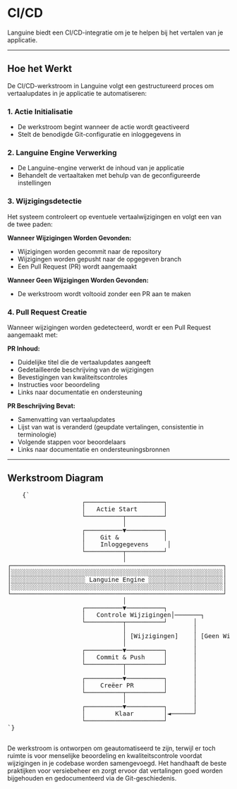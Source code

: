 # CI/CD

Languine biedt een CI/CD-integratie om je te helpen bij het vertalen van je applicatie.

---

## Hoe het Werkt

De CI/CD-werkstroom in Languine volgt een gestructureerd proces om vertaalupdates in je applicatie te automatiseren:

### 1. Actie Initialisatie
- De werkstroom begint wanneer de actie wordt geactiveerd
- Stelt de benodigde Git-configuratie en inloggegevens in

### 2. Languine Engine Verwerking
- De Languine-engine verwerkt de inhoud van je applicatie
- Behandelt de vertaaltaken met behulp van de geconfigureerde instellingen

### 3. Wijzigingsdetectie
Het systeem controleert op eventuele vertaalwijzigingen en volgt een van de twee paden:

**Wanneer Wijzigingen Worden Gevonden:**
- Wijzigingen worden gecommit naar de repository
- Wijzigingen worden gepusht naar de opgegeven branch
- Een Pull Request (PR) wordt aangemaakt

**Wanneer Geen Wijzigingen Worden Gevonden:**
- De werkstroom wordt voltooid zonder een PR aan te maken

### 4. Pull Request Creatie
Wanneer wijzigingen worden gedetecteerd, wordt er een Pull Request aangemaakt met:

**PR Inhoud:**
- Duidelijke titel die de vertaalupdates aangeeft
- Gedetailleerde beschrijving van de wijzigingen
- Bevestigingen van kwaliteitscontroles
- Instructies voor beoordeling
- Links naar documentatie en ondersteuning

**PR Beschrijving Bevat:**
- Samenvatting van vertaalupdates
- Lijst van wat is veranderd (geupdate vertalingen, consistentie in terminologie)
- Volgende stappen voor beoordelaars
- Links naar documentatie en ondersteuningsbronnen

---

## Werkstroom Diagram

<div className="flex flex-col items-center justify-center p-4 h-[400px] sm:h-[500px] md:h-[650px]">
  <pre
    className="p-4 text-sm leading-5 mb-4 scale-[0.5] sm:scale-[0.65] md:scale-90 transform-gpu"
    style={{
      fontFamily: "monospace",
      whiteSpace: "pre",
      textAlign: "left",
    }}
  >
    {`
                    ┌─────────────────────┐
                    │   Actie Start       │
                    └──────────┬──────────┘
                               │
                    ┌──────────▼──────────┐
                    │    Git &            │
                    │    Inloggegevens     │
                    └──────────┬──────────┘
                               │
┌─────────────────────────────────────────────────────────┐
│░░░░░░░░░░░░░░░░░░░░░░░░░░░░░░░░░░░░░░░░░░░░░░░░░░░░░░░░░│
│░░░░░░░░░░░░░░░░░░░░ Languine Engine ░░░░░░░░░░░░░░░░░░░░│
│░░░░░░░░░░░░░░░░░░░░░░░░░░░░░░░░░░░░░░░░░░░░░░░░░░░░░░░░░│
└─────────────────────────────────────────────────────────┘
                               │
                    ┌──────────▼──────────┐
                    │   Controle Wijzigingen│───────┐
                    └──────────┬──────────┘       │
                               │                  │
                               │ [Wijzigingen]    │ [Geen Wijzigingen]
                               │                  │
                    ┌──────────▼──────────┐       │
                    │   Commit & Push     │       │
                    └──────────┬──────────┘       │
                               │                  │
                    ┌──────────▼──────────┐       │
                    │    Creëer PR        │       │
                    └──────────┬──────────┘       │
                               │                  │
                    ┌──────────▼──────────┐       │
                    │        Klaar        │◄──────┘
                    └─────────────────────┘
`}
  </pre>
</div>

De werkstroom is ontworpen om geautomatiseerd te zijn, terwijl er toch ruimte is voor menselijke beoordeling en kwaliteitscontrole voordat wijzigingen in je codebase worden samengevoegd. Het handhaaft de beste praktijken voor versiebeheer en zorgt ervoor dat vertalingen goed worden bijgehouden en gedocumenteerd via de Git-geschiedenis.
